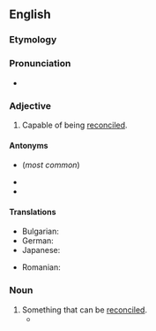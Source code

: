 ==English==

===Etymology===
{{suffix|en|reconcile|able}}

===Pronunciation===
* {{audio|en|en-us-reconcilable.ogg|Audio (US)}}

===Adjective===
{{en-adj}}

# Capable of being [[reconcile]]d.

====Antonyms====
* {{l|en|irreconcilable}} (''most common'')
* {{l|en|unreconcilable}}
* {{l|en|inreconcilable}}

====Translations====
{{trans-top|capable of being reconciled}}
* Bulgarian: {{t+|bg|съвместим}}
* German: {{t+|de|vereinbar}}
* Japanese: {{t+|ja|和解|alt=和解できる|tr=wakai dekiru}}
{{trans-mid}}
* Romanian: {{t+|ro|reconciliabil|m}}
{{trans-bottom}}

===Noun===
{{en-noun}}

# Something that can be [[reconcile]]d.
#* {{quote-journal|en|date=May 8, 2009|author=Hassina Sherjan|title=Talked to Death|work=New York Times|url=http://www.nytimes.com/2009/05/08/opinion/08sherjan.html
|passage=This is the only way that the '''reconcilables''' will be separated from the irreconcilables.}}